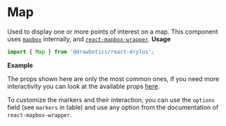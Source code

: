 


# Map
Used to display one or more points of interest on a map. This component uses [`mapbox`](https://www.mapbox.com/) internally, and [`react-mapbox-wrapper`](https://github.com/MeilleursAgents/react-mapbox-wrapper).
__Usage__
```jsx
import { Map } from '@drawbotics/react-drylus';
```
__Example__

The props shown here are only the most common ones, if you need more interactivity you can look at the available props [here](https://github.com/MeilleursAgents/react-mapbox-wrapper#api).

To customize the markers and their interaction, you can use the `options` field (see `markers` in table) and use any option from the documentation of `react-mapbox-wrapper`. 

<Playground component={Map}>
  <Map
    zoom={14}
    accessToken={process.env.MAPBOX_ACCESS_TOKEN}
    markers={[
      {
        label: 'Work',
        coordinates: {
          lat: 50.8,
          lng: 4.4,
        },
      },
      {
        label: 'Home',
        coordinates: {
          lat: 50.3,
          lng: 4.3,
        },
      },
    ]} />
</Playground>
